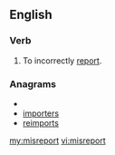 ==English==
===Verb===
{{en-verb|misreports|misreporting|misreported|misreported}}

#To incorrectly [[report]].

===Anagrams===
* {{alphagram|eimoprrst}}
* [[importers#English|importers]]
* [[reimports#English|reimports]]

[[my:misreport]]
[[vi:misreport]]